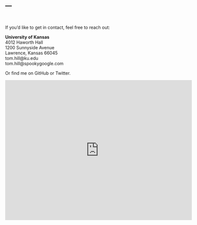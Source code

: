 ---
---

\

If you'd like to get in contact, feel free to reach out:

**University of Kansas**<br>
4012 Haworth Hall<br>
1200 Sunnyside Avenue<br>
Lawrence, Kansas 66045<br>
tom.hill@ku.edu<br>
tom.hill@spookygoogle.com<br>

Or find me on GitHub or Twitter.

<iframe src="https://www.google.com/maps/embed?pb=!1m18!1m12!1m3!1d3102.610297286337!2d-95.25063178464791!3d38.95573037956168!2m3!1f0!2f0!3f0!3m2!1i1024!2i768!4f13.1!3m3!1m2!1s0x87bf6f3576e79333%3A0xe5c0bf3f4bd7f99d!2sHaworth+Hall%2C+Lawrence%2C+KS+66045!5e0!3m2!1sen!2sus!4v1558738865462!5m2!1sen!2sus" width="600" height="450" frameborder="0" style="border:0"></iframe>